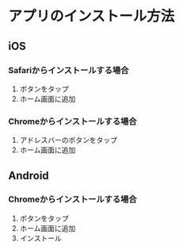 # アプリのインストール方法

## iOS

### Safariからインストールする場合

1. <ShareIcon />
   ボタンをタップ
2. ホーム画面に追加

### Chromeからインストールする場合

1. アドレスバーの<ShareIcon />ボタンをタップ
2. ホーム画面に追加

## Android

### Chromeからインストールする場合

1. <EllipsisVerticalIcon />
   ボタンをタップ
2. ホーム画面に追加
3. インストール
